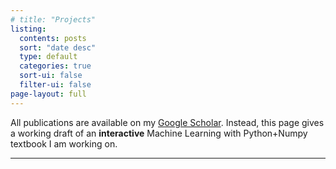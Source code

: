 ```yaml
---
# title: "Projects"
listing:
  contents: posts
  sort: "date desc"
  type: default
  categories: true
  sort-ui: false
  filter-ui: false
page-layout: full
---
```


All publications are available on my [Google Scholar](https://scholar.google.com/citations?user=8SnAElkAAAAJ&hl=en). Instead, this page gives a working draft of an **interactive** Machine Learning with Python+Numpy textbook I am working on.

---
